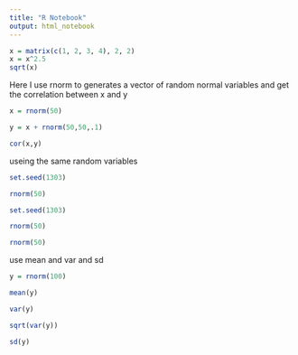 ```yaml
---
title: "R Notebook"
output: html_notebook
---
```


```r

x = matrix(c(1, 2, 3, 4), 2, 2)
x = x^2.5
sqrt(x)
```
Here I use rnorm to generates a vector of random normal variables and get the correlation between x and y

```r
x = rnorm(50)

y = x + rnorm(50,50,.1)

cor(x,y)
```
useing the same random variables
```r
set.seed(1303)

rnorm(50)
```
```r
set.seed(1303)

rnorm(50)
```

```r
rnorm(50)
```

use mean and var and sd

```r
y = rnorm(100)

mean(y)

var(y)

sqrt(var(y))

sd(y)

```






